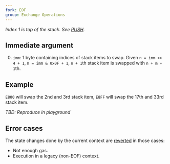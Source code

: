 ```yaml
---
fork: EOF
group: Exchange Operations
---
```


*Index 1 is top of the stack. See [PUSH](/#60).*

## Immediate argument

0. `imm`: 1 byte containing indices of stack items to swap. Given `n = imm >> 4 + 1`, `m = imm & 0x0F + 1`, `n + 1`th stack item is swapped with `n + m + 1`th. 

## Example

`E800` will swap the 2nd and 3rd stack item, `E8FF` will swap the 17th and 33rd stack item.

*TBD: Reproduce in playground*

## Error cases

The state changes done by the current context are [reverted](#FD) in those cases:
- Not enough gas.
- Execution in a legacy (non-EOF) context.
